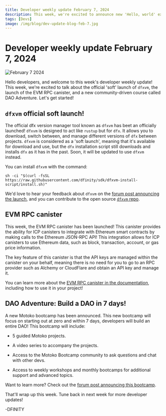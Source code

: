 ```yaml
---
title: Developer weekly update February 7, 2024
description: This week, we're excited to announce new 'Hello, world' examples, some huge developer documentation updates, and a new community demo showcasing ETH and ICP.
tags: [Devs]
image: /img/blog/dev-update-blog-feb-7.jpg
---
```


# Developer weekly update February 7, 2024

![February 7 2024](../../static/img/blog/dev-update-blog-feb-7.jpg)

Hello developers, and welcome to this week's developer weekly update! This week, we're excited to talk about the official 'soft' launch of `dfxvm`, the launch of the EVM RPC canister, and a new community-driven course called DAO Adventure. Let's get started!


## `dfxvm` official soft launch!

The official dfx version manager tool known as `dfxvm` has beet an officially launched! `dfxvm` is designed to act like `rustup` but for `dfx`. It allows you to download, switch between, and manage different versions of `dfx` between projects. `dfxvm` is considered as a 'soft launch', meaning that it's available for download and use, but the `dfx` installation script still downloads and installs `dfx` as it has in the past. Soon, it will be updated to use `dfxvm` instead.

You can install `dfxvm` with the command:

```
sh -ci "$(curl -fsSL https://raw.githubusercontent.com/dfinity/sdk/dfxvm-install-script/install.sh)"
```

We'd love to hear your feedback about `dfxvm` on the [forum post announcing the launch](https://forum.dfinity.org/t/introducing-the-dfx-version-manager/27408), and you can contribute to the open source [`dfxvm` repo](https://github.com/dfinity/dfxvm).

## EVM RPC canister

This week, the EVM RPC canister has been launched! This canister provides the ability for ICP canisters to integrate with Ethereum smart contracts by making calls to the Ethereum JSON-RPC API! This integration allows for ICP canisters to use Ethereum data, such as block, transaction, account, or gas price information.

The key feature of this canister is that the API keys are managed within the canister on your behalf, meaning there is no need for you to go to an RPC provider such as Alchemy or CloudFlare and obtain an API key and manage it.

You can learn more about the [EVM RPC canister in the documentation](https://internetcomputer.org/docs/building-apps/chain-fusion/ethereum/evm-rpc/evm-rpc-canister), including how to use it in your project!

## DAO Adventure: Build a DAO in 7 days!

A new Motoko bootcamp has been announced. This new bootcamp will focus on starting out at zero and within 7 days, developers will build an entire DAO! This bootcamp will include:

- 5 guided Motoko projects.

- A video series to accompany the projects.

- Access to the Motoko Bootcamp community to ask questions and chat with other devs.

- Access to weekly workshops and monthly bootcamps for additional support and advanced topics.

Want to learn more? Check out the [forum post announcing this bootcamp](https://forum.dfinity.org/t/announcing-the-dao-adventure-build-a-dao-in-7-days/27218).

That'll wrap up this week. Tune back in next week for more developer updates!

-DFINITY